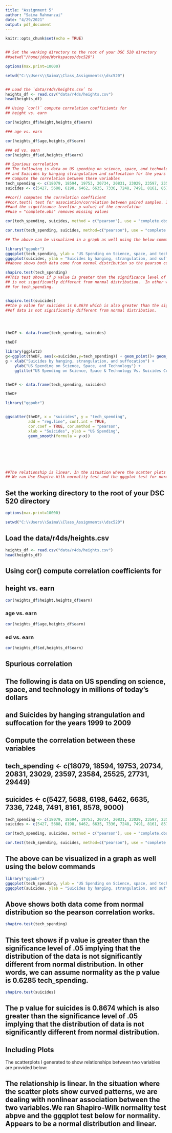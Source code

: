 ```yaml
---
title: "Assignment 5"
author: "Saima Rahmanzai"
date: "4/29/2021"
output: pdf_document
---
```


```r
knitr::opts_chunk$set(echo = TRUE)


## Set the working directory to the root of your DSC 520 directory
##setwd("/home/jdoe/Workspaces/dsc520")

options(max.print=10000)

setwd("C:\\Users\\Saima\\Class_Assignments\\dsc520")


## Load the `data/r4ds/heights.csv` to
heights_df <- read.csv("data/r4ds/heights.csv")
head(heights_df)

## Using `cor()` compute correlation coefficients for
## height vs. earn

cor(heights_df$height,heights_df$earn)

### age vs. earn

cor(heights_df$age,heights_df$earn)

### ed vs. earn
cor(heights_df$ed,heights_df$earn)

## Spurious correlation
## The following is data on US spending on science, space, and technology in millions of today's dollars
## and Suicides by hanging strangulation and suffocation for the years 1999 to 2009
## Compute the correlation between these variables
tech_spending <- c(18079, 18594, 19753, 20734, 20831, 23029, 23597, 23584, 25525, 27731, 29449)
suicides <- c(5427, 5688, 6198, 6462, 6635, 7336, 7248, 7491, 8161, 8578, 9000)

##cor() computes the correlation coefficient
##cor.test() test for association/correlation between paired samples. It returns both the correlation coefficient 
##and the significance level(or p-value) of the correlation
##use = "complete.obs" removes missing values

cor(tech_spending, suicides, method = c("pearson"), use = "complete.obs")

cor.test(tech_spending, suicides, method=c("pearson"), use = "complete.obs")

## The above can be visualized in a graph as well using the below commands

library("ggpubr")
ggqqplot(tech_spending, ylab = "US Spending on Science, space, and technology")
ggqqplot(suicides, ylab = "Suicides by hanging, strangulation, and suffocation")
##above shows both data come from normal distribution so the pearson correlation works.

shapiro.test(tech_spending)
##This test shows if p value is greater than the significance level of .05 implying that the distribution of the data
## is not significantly different from normal distribution.  In other words, we can assume normality as the p value is 0.6285
## for tech_spending.


shapiro.test(suicides)
##the p value for suicides is 0.8674 which is also greater than the significance level of .05 implying that the distribution
##of data is not significantly different from normal distribution.




theDF <- data.frame(tech_spending, suicides)

theDF

library(ggplot2)
g<-ggplot(theDF, aes(x=suicides,y=tech_spending)) + geom_point()+ geom_smooth(formula = y~x, method='lm')
g + xlab("Suicides by hanging, strangulation, and suffocation") +
    ylab("US Spending on Science, Space, and Technology") +
    ggtitle("US Spending on Science, Space & Technology Vs. Suicides Correlation")


theDF <- data.frame(tech_spending, suicides)

theDF

library("ggpubr")


ggscatter(theDF, x = "suicides", y = "tech_spending", 
          add = "reg.line", conf.int = TRUE, 
          cor.coef = TRUE, cor.method = "pearson",
          xlab = "Suicides", ylab = "US Spending",
          geom_smooth(formula = y~x))







##The relationship is linear. In the situation where the scatter plots show curved patterns, we are dealing with nonlinear association between the two variables.
## We ran Use Shapiro-Wilk normality test and the ggqplot test for normality.  Appears to be a normal distribution.
```

## Set the working directory to the root of your DSC 520 directory

```r
options(max.print=10000)

setwd("C:\\Users\\Saima\\Class_Assignments\\dsc520")
```


## Load the data/r4ds/heights.csv

```r

heights_df <- read.csv("data/r4ds/heights.csv")
head(heights_df)
```



## Using cor() compute correlation coefficients for
## height vs. earn

```r
cor(heights_df$height,heights_df$earn)
```

### age vs. earn

```r
cor(heights_df$age,heights_df$earn)
```


### ed vs. earn

```r
cor(heights_df$ed,heights_df$earn)
```


## Spurious correlation
## The following is data on US spending on science, space, and technology in millions of today's dollars
## and Suicides by hanging strangulation and suffocation for the years 1999 to 2009
## Compute the correlation between these variables
## tech_spending <- c(18079, 18594, 19753, 20734, 20831, 23029, 23597, 23584, 25525, 27731, 29449)
## suicides <- c(5427, 5688, 6198, 6462, 6635, 7336, 7248, 7491, 8161, 8578, 9000)

```r

tech_spending <- c(18079, 18594, 19753, 20734, 20831, 23029, 23597, 23584, 25525, 27731, 29449)
suicides <- c(5427, 5688, 6198, 6462, 6635, 7336, 7248, 7491, 8161, 8578, 9000)

cor(tech_spending, suicides, method = c("pearson"), use = "complete.obs")

cor.test(tech_spending, suicides, method=c("pearson"), use = "complete.obs")

```


## The above can be visualized in a graph as well using the below commands

```r
library("ggpubr")
ggqqplot(tech_spending, ylab = "US Spending on Science, space, and technology")
ggqqplot(suicides, ylab = "Suicides by hanging, strangulation, and suffocation")

```

## Above shows both data come from normal distribution so the pearson correlation works.


```r
shapiro.test(tech_spending)
```
## This test shows if p value is greater than the significance level of .05 implying that the distribution of the data is not significantly different from normal distribution.  In other words, we can assume normality as the p value is 0.6285 tech_spending.

```r
shapiro.test(suicides)
```

## The p value for suicides is 0.8674 which is also greater than the significance level of .05 implying that the distribution of data is not significantly different from normal distribution.


## Including Plots

The scatterplots I generated to show relationships between two variables are provided below:


## The relationship is linear. In the situation where the scatter plots show curved patterns, we are dealing with nonlinear association between the two variables.We ran Shapiro-Wilk normality test abpve and the ggqplot test below for normality.  Appears to be a normal distribution and linear.





